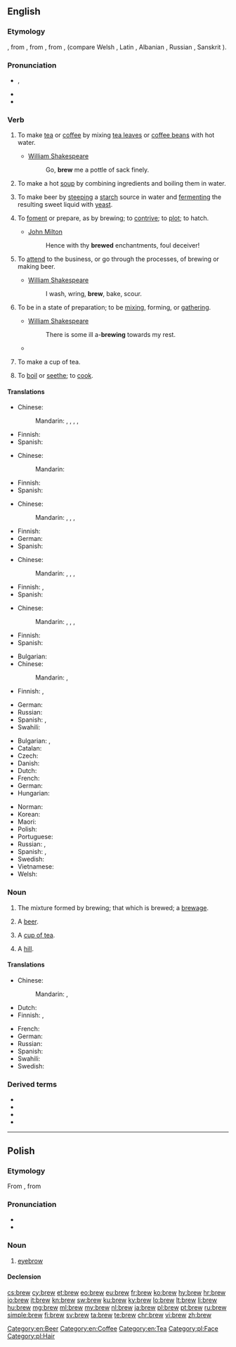 ==English==

===Etymology===
{{PIE root|en|bʰrewh₁}}
{{etyl|enm|en}} {{m|enm|brewen}}, from {{etyl|ang|en}} {{m|ang|brēowan}}, from {{etyl|gem-pro|en}} {{m|gem-pro|*brewwaną}}, from {{etyl|ine-pro|en}} {{m|ine-pro|*bʰrewh₁-}}, {{m|ine-pro|*bʰreh₁w-}} (compare Welsh {{m|cy|berw||boiling}}, Latin {{m|la|fervēre}}, Albanian {{m|sq|mbruaj||to knead}}, Russian {{m|ru|бруя́||current}}, Sanskrit {{m|sa|भुर्वन्||motion of water|tr=bhurván}}).

===Pronunciation===
* {{enPR|bro͞o}}, {{IPA|/bɹuː/|lang=en}}
* {{audio|en-us-brew.ogg|Audio (US)|lang=en}}
* {{rhymes|uː|lang=en}}

===Verb===
{{en-verb}}

# {{lb|en|transitive|intransitive}} To make [[tea]] or [[coffee]] by mixing [[tea leaf|tea leaves]] or [[coffee bean|coffee beans]] with hot water.
#* [[w:William Shakespeare|William Shakespeare]]
#*: Go, '''brew''' me a pottle of sack finely.
# {{lb|en|transitive|intransitive}} To make a hot [[soup]] by combining ingredients and boiling them in water.
# {{lb|en|transitive|intransitive}} To make beer by [[steeping]] a [[starch]] source in water and [[ferment]]ing the resulting sweet liquid with [[yeast]].
# {{lb|en|transitive}} To [[foment]] or prepare, as by brewing; to [[contrive]]; to [[plot]]; to hatch.
#* [[w:John Milton|John Milton]]
#*: Hence with thy '''brewed''' enchantments, foul deceiver!
# {{lb|en|intransitive}} To [[attend]] to the business, or go through the processes, of brewing or making beer.
#* [[w:William Shakespeare|William Shakespeare]]
#*: I wash, wring, '''brew''', bake, scour.
# {{lb|en|intransitive|of an unwelcome event}} To be in a state of preparation; to be [[mix]]ing, forming, or [[gather]]ing.
#* [[w:William Shakespeare|William Shakespeare]]
#*: There is some ill a-'''brewing''' towards my rest.
#* {{quote-journal|date=January 11, 2011
|author=Jonathan Stevenson
|title=West Ham 2 - 1 Birmingham
|work=BBC
|url=http://news.bbc.co.uk/sport2/hi/football/league_cup/9354485.stm
|page=
|passage=Grant may have considered that only a performance of the very highest quality could keep him in a job - and the way his players started the game gave the 55-year-old shelter from the storm that was '''brewing'''.}}
# {{rfv-sense|should be "brew up", "brew" as "make a cup of tea" is not just used in British English}} {{lb|en|transitive|British|NZ}} To make a cup of tea.
# {{lb|en|transitive|obsolete}} To [[boil]] or [[seethe]]; to [[cook]].

====Translations====
{{trans-top|make tea or coffee}}
* Chinese: 
*: Mandarin: {{t+|cmn|沏|tr=qī}}, {{t+|cmn|泡|tr=pào}}, {{t+|cmn|煮|tr=zhǔ}}, {{t+|cmn|沖}}, {{t+|cmn|冲|tr=chōng}}
{{trans-mid}}
* Finnish: {{t+|fi|keittää}}
* Spanish: {{t-needed|es}}
{{trans-bottom}}

{{trans-top|make a hot soup}}
* Chinese: 
*: Mandarin: {{t+|cmn|煮|tr=zhǔ}}
{{trans-mid}}
* Finnish: {{t|fi|[[tehdä]] [[keittoa]]}}
* Spanish: {{t-needed|es}}
{{trans-bottom}}

{{trans-top|to make beer}}
* Chinese: 
*: Mandarin: {{t+|cmn|釀造}}, {{t+|cmn|酿造|tr=niàngzào}}, {{t|cmn|釀製}}, {{t|cmn|酿制|tr=niàngzhì}}
{{trans-mid}}
* Finnish: {{t|fi|[[panna]] [[olutta]]}}
* German: {{t+|de|brauen}}
* Spanish: {{t-needed|es}}
{{trans-bottom}}

{{trans-top|to contrive; plot}}
* Chinese: 
*: Mandarin: {{t+|cmn|圖謀}}, {{t+|cmn|图谋|tr=túmóu}}, {{t+|cmn|密謀}}, {{t+|cmn|密谋|tr=mìmóu}}
{{trans-mid}}
* Finnish: {{t|fi|juonitella}}, {{t|fi|[[hautoa]] [[juonia]]}}
* Spanish: {{t-needed|es}}
{{trans-bottom}}

{{trans-top|to go through the process of brewing beer}}
* Chinese: 
*: Mandarin: {{t+|cmn|釀造}}, {{t+|cmn|酿造|tr=niàngzào}}, {{t|cmn|釀製}}, {{t|cmn|酿制|tr=niàngzhì}}
{{trans-mid}}
* Finnish: {{t|fi|[[panna]] [[olutta]]}}
* Spanish: {{t-needed|es}}
{{trans-bottom}}

{{trans-top|to be in a state of preparation}}
* Bulgarian: {{t+|bg|приготвям}}
* Chinese: 
*: Mandarin: {{t+|cmn|[[在]][[醞釀]][[之]][[中]]}}, {{t+|cmn|[[在]][[酝酿]][[之]][[中]]|tr=zài yùnniàng zhī zhōng}}
* Finnish: {{t+|fi|valmistautua}}, {{t|fi|olla tekeillä}}
{{trans-mid}}
* German: {{t-check|de|zusammenbrauen|alt=sich zusammenbrauen}}
* Russian: {{t+|ru|назрева́ть|impf}} {{qualifier|figurative}}
* Spanish: {{t+|es|hirviendo}}, {{t+|es|fermentando}}
* Swahili: {{t+|sw|chebuka}}
{{trans-bottom}}

{{checktrans-top}}
* Bulgarian: {{t+|bg|смесвам}}, {{t+|bg|забърквам}}
* Catalan: {{t|ca|destilar}}
* Czech: {{t+|cs|vařit}}
* Danish: {{t|da|brygge}}
* Dutch: {{t+|nl|brouwen}}
* French: {{t+|fr|brasser}}
* German: {{t+|de|brauen}}
* Hungarian: {{t+|hu|főz}}
{{trans-mid}}
* Norman: {{t|nrf|brachi}}
* Korean: {{t|ko|양조하다|sc=Kore}}
* Maori: {{t|mi|kōpiro}}
* Polish: {{t+|pl|warzyć|impf}}
* Portuguese: {{t+|pt|fermentar}}
* Russian: {{t+|ru|вари́ть|impf}} {{qualifier|beer}}, {{t+|ru|зава́ривать|impf}} {{qualifier|tea}}
* Spanish: {{t+|es|fermentar}}, {{t+|es|destilar}}
* Swedish: {{t+|sv|brygga}}
* Vietnamese: {{t-needed|vi}}
* Welsh: {{t+|cy|bragu}}
{{trans-bottom}}

===Noun===
{{en-noun}}

# The mixture formed by brewing; that which is brewed; a [[brewage]].
# {{lb|en|slang}} A [[beer]].
# {{lb|en|British|NZ}} A [[cup of tea]].
# {{lb|en|British|informal}} A [[hill]].

====Translations====
{{trans-top|something brewed}}
* Chinese:
*: Mandarin: {{t+|cmn|[[釀製]][[飲料]]}}, {{t+|cmn|[[酿制]][[饮料]]|tr=niàngzhì yǐnliào}}
* Dutch: {{t+|nl|brouwsel|n}}
* Finnish: {{t|fi|mallasjuoma}}, {{t|fi|keitos}}
{{trans-mid}}
* French: {{t+|fr|breuvage|m}}
* German: {{t+|de|Bräu|m}}
* Russian: {{t+|ru|ва́рево|n}}
* Spanish: {{t+|es|destilado|m}}
* Swahili: {{t+|sw|chebuka}}
* Swedish: {{t+|sv|brygd|c}}
{{trans-bottom}}

{{trans-see|beer}}

{{trans-see|cup of tea}}

{{trans-see|hill}}

===Derived terms===
* {{l|en|brewage}}
* {{l|en|brewer}}
* {{l|en|brewery}}
* {{l|en|brewhouse}}

[[Category:en:Beer]]
[[Category:en:Coffee]]
[[Category:en:Tea]]

----

==Polish==

===Etymology===
From {{inh|pl|sla-pro|*bry}}, from {{etyl|ine-pro|pl}} {{m|ine-pro|*h₃bʰruHs}}

===Pronunciation===
* {{IPA|[brɛf]|lang=pl}}
* {{audio|Pl-brew.ogg|audio|lang=pl}}

===Noun===
{{pl-noun|f}}

# [[eyebrow]]

====Declension====
{{pl-decl-noun-f|nomp=brwi}}

[[Category:pl:Face]]
[[Category:pl:Hair]]

[[cs:brew]]
[[cy:brew]]
[[et:brew]]
[[eo:brew]]
[[eu:brew]]
[[fr:brew]]
[[ko:brew]]
[[hy:brew]]
[[hr:brew]]
[[io:brew]]
[[it:brew]]
[[kn:brew]]
[[sw:brew]]
[[ku:brew]]
[[ky:brew]]
[[lo:brew]]
[[lt:brew]]
[[li:brew]]
[[hu:brew]]
[[mg:brew]]
[[ml:brew]]
[[my:brew]]
[[nl:brew]]
[[ja:brew]]
[[pl:brew]]
[[pt:brew]]
[[ru:brew]]
[[simple:brew]]
[[fi:brew]]
[[sv:brew]]
[[ta:brew]]
[[te:brew]]
[[chr:brew]]
[[vi:brew]]
[[zh:brew]]